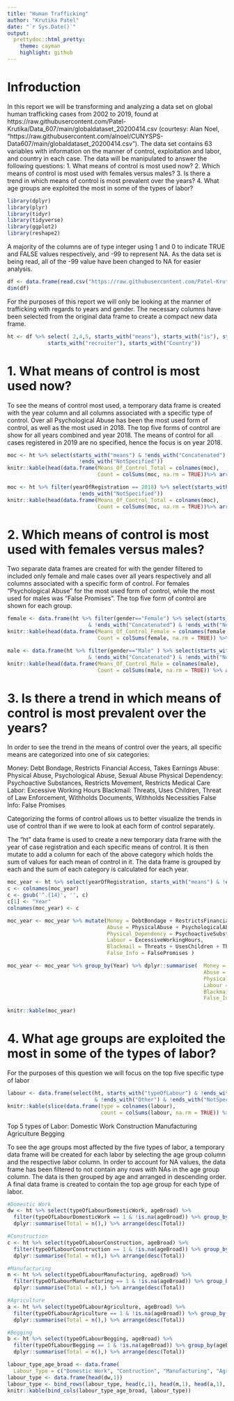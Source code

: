 ---
title: "Human Trafficking"
author: "Krutika Patel"
date: "`r Sys.Date()`"
output:
  prettydoc::html_pretty:
    theme: cayman
    highlight: github
---

# Infroduction

In this report we will be transforming and analyzing a data set on global human trafficking cases from 2002 to 2019, found at https://raw.githubusercontent.com/Patel-Krutika/Data_607/main/globaldataset_20200414.csv (courtesy: Alan Noel, "https://raw.githubusercontent.com/alnoel/CUNYSPS-Data607/main/globaldataset_20200414.csv"). The data set contains 63 variables with information on the manner of control, exploitation and labor, and country in each case. The data will be manipulated to answer the following questions:
    1. What means of control is most used now?
    2. Which means of control is most used with females versus males?
    3. Is there a trend in which means of control is most prevalent over the years?
    4. What age groups are exploited the most in some of the types of labor?

```{r, results='hide', message=FALSE}
library(dplyr)
library(plyr)
library(tidyr)
library(tidyverse)
library(ggplot2)
library(reshape2)
```

A majority of the columns are of type integer using 1 and 0 to indicate TRUE and FALSE values respectively, and -99 to represent NA. As the data set is being read, all of the -99 value have been changed to NA for easier analysis.

```{r}

df <- data.frame(read.csv("https://raw.githubusercontent.com/Patel-Krutika/Data_607/main/globaldataset_20200414.csv", header=T, na.strings=c("-99","NA")))
dim(df)
```

For the purposes of this report we will only be looking at the manner of trafficking with regards to years and gender. The necessary columns have been selected from the original data frame to create a compact new data frame.
```{r}
ht <- df %>% select( 2,4,5, starts_with("means"), starts_with("is"), starts_with("type"),
             starts_with("recruiter"), starts_with("Country"))
```


# 1. What means of control is most used now?

To see the means of control most used, a temporary data frame is created with the year column and all columns associated with a specific type of control. Over all Psychological Abuse has been the most used form of control, as well as the most used in 2018. The top five forms of control are show for all years combined and year 2018. The means of control for all cases registered in 2019 are no specified, hence the focus is on year 2018.

```{r}
moc <- ht %>% select(starts_with("means") & !ends_with("Concatenated") &
                       !ends_with("NotSpecified"))
knitr::kable(head(data.frame(Means_Of_Control_Total = colnames(moc), 
                             Count = colSums(moc, na.rm = TRUE))%>% arrange(desc(Count)),5))

moc <- ht %>% filter(yearOfRegistration == 2018) %>% select(starts_with("means") & !ends_with("Concatenated") &
                       !ends_with("NotSpecified")) 
knitr::kable(head(data.frame(Means_Of_Control_Total = colnames(moc), 
                             Count = colSums(moc, na.rm = TRUE))%>% arrange(desc(Count)),5))
```

# 2. Which means of control is most used with females versus males?

Two separate data frames are created for with the gender filtered to included only female and male cases over all years respectively and all columns associated with a specific form of control. For females "Psychological Abuse" for the most used form of control, while the most used for males was "False Promises". The top five form of control are shown for each group.
```{r}
female <- data.frame(ht %>% filter(gender=="Female") %>% select(starts_with("means")
                          & !ends_with("Concatenated") & !ends_with("NotSpecified")))
knitr::kable(head(data.frame(Means_Of_Control_Female = colnames(female), 
                             Count = colSums(female, na.rm = TRUE)) %>% arrange(desc(Count)),5))
```

```{r}
male <- data.frame(ht %>% filter(gender=="Male" ) %>% select(starts_with("means") 
                          & !ends_with("Concatenated") & !ends_with("NotSpecified")))
knitr::kable(head(data.frame(Means_Of_Control_Male = colnames(male), 
                             Count = colSums(male, na.rm = TRUE)) %>% arrange(desc(Count)),5))
```


# 3.  Is there a trend in which means of control is most prevalent over the years?

In order to see the trend in the means of control over the years, all specific means are categorized into one of six categories:

  Money: Debt Bondage, Restricts Financial Access, Takes Earnings
  Abuse: Physical Abuse, Psychological Abuse, Sexual Abuse
  Physical Dependency: Psychoactive Substances, Restricts Movement, Restricts Medical Care
  Labor: Excessive Working Hours
  Blackmail: Threats, Uses Children, Threat of Law Enforcement, Withholds Documents, Withholds Necessities
  False Info: False Promises

Categorizing the forms of control allows us to better visualize the trends in use of control than if we were to look at each form of control separately.

The "ht" data frame is used to create a new temporary data frame with the year of case registration and each specific means of control. It is then mutate to add a column for each of the above category which holds the sum of values for each mean of control in it. The data frame is grouped by each and the sum of each category is calculated for each year.

```{r}
moc_year <- ht %>% select(yearOfRegistration, starts_with("means") & !ends_with("Concatenated") & !ends_with("NotSpecified")& !ends_with("Other")) 
c <- colnames(moc_year)
c <- gsub('^.{14}', '', c)
c[1] <- "Year"
colnames(moc_year) <- c

moc_year <- moc_year %>% mutate(Money = DebtBondage + RestrictsFinancialAccess + TakesEarnings,
                                Abuse = PhysicalAbuse + PsychologicalAbuse + SexualAbuse,
                                Physical_Dependency = PsychoactiveSubstances, RestrictsMovement + RestrictsMedicalCare, 
                                Labour = ExcessiveWorkingHours,
                                Blackmail = Threats + UsesChildren + ThreatOfLawEnforcement + WithholdsDocuments + WithholdsNecessities,
                                False_Info = FalsePromises )

moc_year <- moc_year %>% group_by(Year) %>% dplyr::summarise(  Money = sum(Money, na.rm=TRUE),
                                                               Abuse = sum(Abuse, na.rm=TRUE),
                                                               Physical_Dependency = sum(Physical_Dependency, na.rm=TRUE),
                                                               Labour = sum(Labour, na.rm=TRUE),
                                                               Blackmail = sum(Blackmail, na.rm=TRUE),
                                                               False_Info = sum(False_Info, na.rm=TRUE))

knitr::kable(moc_year)
```


# 4. What age groups are exploited the most in some of the types of labor?

For the purposes of this question we will focus on the top five specific type of labor

```{r}
labour <- data.frame(select(ht, starts_with("typeOfLabour") & !ends_with("Concatenated")
                            & !ends_with("Other") & !ends_with("NotSpecified")))
knitr::kable(slice(data.frame(type = colnames(labour), 
                              count = colSums(labour, na.rm = TRUE)) %>% arrange(desc(count)), 1:5))
```
Top 5 types of Labor:
  Domestic Work
  Construction
  Manufacturing
  Agriculture
  Begging

To see the age groups most affected by the five types of labor, a temporary data frame will be created for each labor by selecting the age group column and the respective labor column. In order to account for NA values, the data frame has been filtered to not contain any rows with NAs in the age group column. The data is then grouped by age and arranged in descending order. A final data frame is created to contain the top age group for each type of labor. 

```{r}
#Domestic Work
dw <- ht %>% select(typeOfLabourDomesticWork, ageBroad) %>% 
  filter(typeOfLabourDomesticWork == 1 & !is.na(ageBroad)) %>% group_by(ageBroad) %>% 
  dplyr::summarise(Total = n(),) %>% arrange(desc(Total))
```

```{r}
#Construction
c <- ht %>% select(typeOfLabourConstruction, ageBroad) %>% 
  filter(typeOfLabourConstruction == 1 & !is.na(ageBroad)) %>% group_by(ageBroad) %>% 
  dplyr::summarise(Total = n(),) %>% arrange(desc(Total))
```

```{r}
#Manufacturing
m <- ht %>% select(typeOfLabourManufacturing, ageBroad) %>% 
  filter(typeOfLabourManufacturing == 1 & !is.na(ageBroad)) %>% group_by(ageBroad) %>% 
  dplyr::summarise(Total = n(),) %>% arrange(desc(Total))
```

```{r}
#Agriculture
a <- ht %>% select(typeOfLabourAgriculture, ageBroad) %>% 
  filter(typeOfLabourAgriculture == 1 & !is.na(ageBroad)) %>% group_by(ageBroad) %>% 
  dplyr::summarise(Total = n(),) %>% arrange(desc(Total))
```

```{r}
#Begging
b <- ht %>% select(typeOfLabourBegging, ageBroad) %>%
  filter(typeOfLabourBegging == 1 & !is.na(ageBroad)) %>% group_by(ageBroad) %>% 
  dplyr::summarise(Total = n(),) %>% arrange(desc(Total))
```

```{r}
labour_type_age_broad <- data.frame(
  Labour_Type = c("Domestic Work", "Contruction", "Manufacturing", "Agriculture", "Begging"))
labour_type <- data.frame(head(dw,1))
labour_type <- bind_rows(labour_type, head(c,1), head(m,1), head(a,1), head(b,1))
knitr::kable(bind_cols(labour_type_age_broad, labour_type))
```
